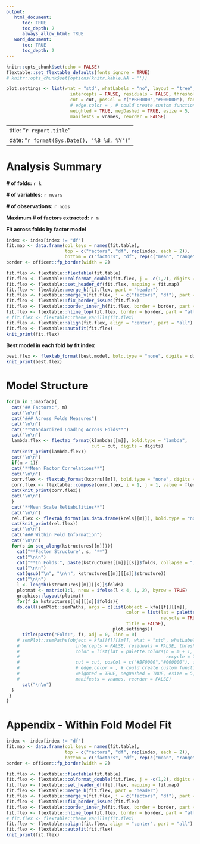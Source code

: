 ```yaml
---
output:
   html_document:
      toc: TRUE
      toc_depth: 2
      always_allow_html: TRUE
   word_document:
      toc: TRUE
      toc_depth: 2
---
```


```r
knitr::opts_chunk$set(echo = FALSE)
flextable::set_flextable_defaults(fonts_ignore = TRUE)
# knitr::opts_chunk$set(options(knitr.kable.NA = ''))

plot.settings <- list(what = "std", whatLabels = "no", layout = "tree",
                        intercepts = FALSE, residuals = FALSE, thresholds = FALSE,
                        cut = cut, posCol = c("#BF0000","#000000"), fade = FALSE,
                        # edge.color = , # could create custom function to utilize this argument
                        weighted = TRUE, negDashed = TRUE, esize = 5,
                        manifests = vnames, reorder = FALSE)

```

---
title: "`r report.title`"
date: "`r format(Sys.Date(), '%B %d, %Y')`"
---

# Analysis Summary

**# of folds:** `r k`

**# of variables:** `r nvars`

**# of observations:** `r nobs`

**Maximum # of factors extracted:** `r m`

**Fit across folds by factor model**

```r
index <- index[index != "df"] 
fit.map <- data.frame(col_keys = names(fit.table),
                      top = c("factors", "df", rep(index, each = 2)),
                      bottom = c("factors", "df", rep(c("mean", "range"), times = length(index))))
border <- officer::fp_border(width = 2)

fit.flex <- flextable::flextable(fit.table)
fit.flex <- flextable::colformat_double(fit.flex, j = -c(1,2), digits = 2)
fit.flex <- flextable::set_header_df(fit.flex, mapping = fit.map)
fit.flex <- flextable::merge_h(fit.flex, part = "header")
fit.flex <- flextable::merge_v(fit.flex, j = c("factors", "df"), part = "header")
fit.flex <- flextable::fix_border_issues(fit.flex)
fit.flex <- flextable::border_inner_h(fit.flex, border = border, part = "header")
fit.flex <- flextable::hline_top(fit.flex, border = border, part = "all")
# fit.flex <- flextable::theme_vanilla(fit.flex)
fit.flex <- flextable::align(fit.flex, align = "center", part = "all")
fit.flex <- flextable::autofit(fit.flex)
knit_print(fit.flex)
```

**Best model in each fold by fit index**

```r
best.flex <- flextab_format(best.model, bold.type = "none", digits = digits)
knit_print(best.flex)
```


# Model Structure

```r

for(m in 1:maxfac){
  cat("## Factors:", m)
  cat("\n\n")
  cat("### Across Folds Measures")
  cat("\n\n")
  cat("**Standardized Loading Across Folds**")
  cat("\n\n")
  lambda.flex <- flextab_format(klambdas[[m]], bold.type = "lambda",
                                cut = cut, digits = digits)
  cat(knit_print(lambda.flex))
  cat("\n\n")
  if(m > 1){
  cat("**Mean Factor Correlations**")
  cat("\n\n")
  corr.flex <- flextab_format(kcorrs[[m]], bold.type = "none", digits = digits)
  corr.flex <- flextable::compose(corr.flex, i = 1, j = 1, value = flextable::as_paragraph(""), part = "header")
  cat(knit_print(corr.flex))
  cat("\n\n")
  }
  cat("**Mean Scale Reliabilities**")
  cat("\n\n")
  rel.flex <- flextab_format(as.data.frame(krels[[m]]), bold.type = "none", digits = digits)
  cat(knit_print(rel.flex))
  cat("\n\n")
  cat("### Within Fold Information")
  cat("\n\n")
  for(s in seq_along(kstructures[[m]])){
    cat("**Factor Structure", s, "**")
    cat("\n\n")
    cat("**In Folds:", paste(kstructures[[m]][[s]]$folds, collapse = ", "), "**")
    cat("\n\n")
    cat(gsub("\n", "\n\n", kstructures[[m]][[s]]$structure))
    cat("\n\n")
    l <- length(kstructures[[m]][[s]]$folds)
    plotmat <- matrix(1:l, nrow = ifelse(l < 4, 1, 2), byrow = TRUE)
    graphics::layout(plotmat)
    for(f in kstructures[[m]][[s]]$folds){
    do.call(semPlot::semPaths, args = c(list(object = kfa[[f]][[m]],
                                             color = list(lat = palette.colors(n = m + 1, palette = "Okabe-Ito",
                                                          recycle = TRUE)[-1]),
                                             title = FALSE),
                                        plot.settings))
      title(paste("Fold:", f), adj = 0, line = 0)
    # semPlot::semPaths(object = kfa[[f]][[m]], what = "std", whatLabels = "no", layout = "tree",
    #                     intercepts = FALSE, residuals = FALSE, thresholds = FALSE,
    #                     color = list(lat = palette.colors(n = m + 1, palette = "Okabe-Ito",
    #                                                       recycle = TRUE)[-1]),
    #                     cut = cut, posCol = c("#BF0000","#000000"), fade = FALSE,
    #                     # edge.color = , # could create custom function to utilize this argument
    #                     weighted = TRUE, negDashed = TRUE, esize = 5,
    #                     manifests = vnames, reorder = FALSE)
      cat("\n\n")
  }
 }
}

```


# Appendix - Within Fold Model Fit

```r
index <- index[index != "df"] 
fit.map <- data.frame(col_keys = names(fit.table),
                      top = c("factors", "df", rep(index, each = 2)),
                      bottom = c("factors", "df", rep(c("mean", "range"), times = length(index))))
border <- officer::fp_border(width = 2)

fit.flex <- flextable::flextable(fit.table)
fit.flex <- flextable::colformat_double(fit.flex, j = -c(1,2), digits = 2)
fit.flex <- flextable::set_header_df(fit.flex, mapping = fit.map)
fit.flex <- flextable::merge_h(fit.flex, part = "header")
fit.flex <- flextable::merge_v(fit.flex, j = c("factors", "df"), part = "header")
fit.flex <- flextable::fix_border_issues(fit.flex)
fit.flex <- flextable::border_inner_h(fit.flex, border = border, part = "header")
fit.flex <- flextable::hline_top(fit.flex, border = border, part = "all")
# fit.flex <- flextable::theme_vanilla(fit.flex)
fit.flex <- flextable::align(fit.flex, align = "center", part = "all")
fit.flex <- flextable::autofit(fit.flex)
knit_print(fit.flex)
```
